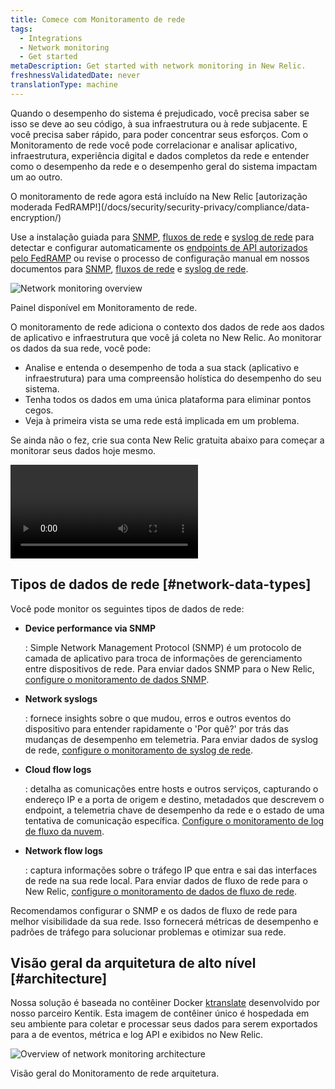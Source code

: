 ```yaml
---
title: Comece com Monitoramento de rede
tags:
  - Integrations
  - Network monitoring
  - Get started
metaDescription: Get started with network monitoring in New Relic.
freshnessValidatedDate: never
translationType: machine
---
```




Quando o desempenho do sistema é prejudicado, você precisa saber se isso se deve ao seu código, à sua infraestrutura ou à rede subjacente. E você precisa saber rápido, para poder concentrar seus esforços. Com o Monitoramento de rede você pode correlacionar e analisar aplicativo, infraestrutura, experiência digital e dados completos da rede e entender como o desempenho da rede e o desempenho geral do sistema impactam um ao outro.

<Callout variant="tip">
  O monitoramento de rede agora está incluído na New Relic [autorização moderada FedRAMP!](/docs/security/security-privacy/compliance/data-encryption/)

  Use a instalação guiada para [SNMP](/docs/network-performance-monitoring/setup-performance-monitoring/snmp-performance-monitoring/#setup-snmp-monitoring), [fluxos de rede](/docs/network-performance-monitoring/setup-performance-monitoring/network-flow-monitoring/#setup-network-flow-monitoring) e [syslog de rede](/docs/network-performance-monitoring/setup-performance-monitoring/network-syslog-monitoring/#setup-network-syslog-monitoring) para detectar e configurar automaticamente os [endpoints de API autorizados pelo FedRAMP](/docs/security/security-privacy/compliance/fedramp-compliant-endpoints/#data-ingest-apis) ou revise o processo de configuração manual em nossos documentos para [SNMP](/docs/network-performance-monitoring/setup-performance-monitoring/snmp-performance-monitoring/#manual-setup), [fluxos de rede](/docs/network-performance-monitoring/setup-performance-monitoring/network-flow-monitoring/#manual-setup) e [syslog de rede](/docs/network-performance-monitoring/setup-performance-monitoring/network-syslog-monitoring/#manual-setup).
</Callout>

<img
  title="Network monitoring overview"
  alt="Network monitoring overview"
  src={networkDevicePerformance}
/>

<figcaption>
  Painel disponível em Monitoramento de rede.
</figcaption>

O monitoramento de rede adiciona o contexto dos dados de rede aos dados de aplicativo e infraestrutura que você já coleta no New Relic. Ao monitorar os dados da sua rede, você pode:

* Analise e entenda o desempenho de toda a sua stack (aplicativo e infraestrutura) para uma compreensão holística do desempenho do seu sistema.
* Tenha todos os dados em uma única plataforma para eliminar pontos cegos.
* Veja à primeira vista se uma rede está implicada em um problema.

Se ainda não o fez, crie sua conta New Relic gratuita abaixo para começar a monitorar seus dados hoje mesmo.

<InlineSignup/>

<Video
  id="2GH8YrEv9YA"
  type="youtube"
/>

## Tipos de dados de rede [#network-data-types]

Você pode monitor os seguintes tipos de dados de rede:

* <DNT>**Device performance via SNMP**</DNT>

  : Simple Network Management Protocol (SNMP) é um protocolo de camada de aplicativo para troca de informações de gerenciamento entre dispositivos de rede. Para enviar dados SNMP para o New Relic, [configure o monitoramento de dados SNMP](/docs/network-performance-monitoring/setup-performance-monitoring/snmp-performance-monitoring).

* <DNT>**Network syslogs**</DNT>

  : fornece insights sobre o que mudou, erros e outros eventos do dispositivo para entender rapidamente o 'Por quê?' por trás das mudanças de desempenho em telemetria. Para enviar dados de syslog de rede, [configure o monitoramento de syslog de rede](/docs/network-performance-monitoring/setup-performance-monitoring/network-syslog-monitoring).

* <DNT>**Cloud flow logs**</DNT>

  : detalha as comunicações entre hosts e outros serviços, capturando o endereço IP e a porta de origem e destino, metadados que descrevem o endpoint, a telemetria chave de desempenho da rede e o estado de uma tentativa de comunicação específica. [Configure o monitoramento de log de fluxo da nuvem](/docs/network-performance-monitoring/setup-performance-monitoring/aws-vpc-flow-monitoring).

* <DNT>**Network flow logs**</DNT>

  : captura informações sobre o tráfego IP que entra e sai das interfaces de rede na sua rede local. Para enviar dados de fluxo de rede para o New Relic, [configure o monitoramento de dados de fluxo de rede](/docs/network-performance-monitoring/setup-performance-monitoring/network-flow-monitoring).

<Callout variant="important">
  Recomendamos configurar o SNMP e os dados de fluxo de rede para melhor visibilidade da sua rede. Isso fornecerá métricas de desempenho e padrões de tráfego para solucionar problemas e otimizar sua rede.
</Callout>

## Visão geral da arquitetura de alto nível [#architecture]

Nossa solução é baseada no contêiner Docker [ktranslate](https://github.com/kentik/ktranslate) desenvolvido por nosso parceiro Kentik. Esta imagem de contêiner único é hospedada em seu ambiente para coletar e processar seus dados para serem exportados para a de eventos, métrica e log API e exibidos no New Relic.

<img
  title="Overview of network monitoring architecture"
  alt="Overview of network monitoring architecture"
  src={networkNpmArchitecture}
/>

<figcaption>
  Visão geral do Monitoramento de rede arquitetura.
</figcaption>